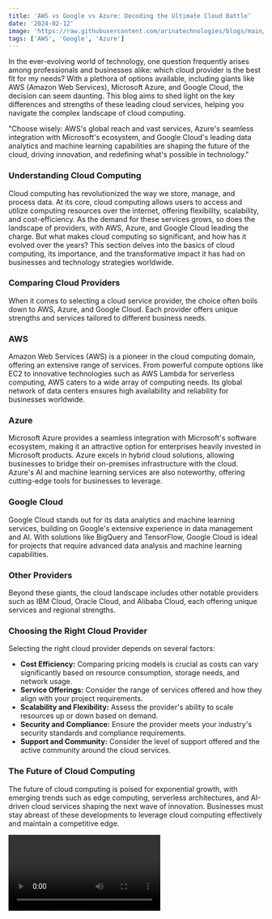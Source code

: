 ```yaml
---
title: 'AWS vs Google vs Azure: Decoding the Ultimate Cloud Battle'
date: '2024-02-12'
image: 'https://raw.githubusercontent.com/arinatechnologies/blogs/main/images/awsggpazure.webp'
tags: ['AWS', 'Google', 'Azure']
---
```


In the ever-evolving world of technology, one question frequently arises among professionals and businesses alike: which cloud provider is the best fit for my needs? With a plethora of options available, including giants like AWS (Amazon Web Services), Microsoft Azure, and Google Cloud, the decision can seem daunting. This blog aims to shed light on the key differences and strengths of these leading cloud services, helping you navigate the complex landscape of cloud computing.

"Choose wisely: AWS's global reach and vast services, Azure's seamless integration with Microsoft's ecosystem, and Google Cloud's leading data analytics and machine learning capabilities are shaping the future of the cloud, driving innovation, and redefining what's possible in technology."

### Understanding Cloud Computing
Cloud computing has revolutionized the way we store, manage, and process data. At its core, cloud computing allows users to access and utilize computing resources over the internet, offering flexibility, scalability, and cost-efficiency. As the demand for these services grows, so does the landscape of providers, with AWS, Azure, and Google Cloud leading the charge. But what makes cloud computing so significant, and how has it evolved over the years? This section delves into the basics of cloud computing, its importance, and the transformative impact it has had on businesses and technology strategies worldwide.

### Comparing Cloud Providers
When it comes to selecting a cloud service provider, the choice often boils down to AWS, Azure, and Google Cloud. Each provider offers unique strengths and services tailored to different business needs.

### AWS
Amazon Web Services (AWS) is a pioneer in the cloud computing domain, offering an extensive range of services. From powerful compute options like EC2 to innovative technologies such as AWS Lambda for serverless computing, AWS caters to a wide array of computing needs. Its global network of data centers ensures high availability and reliability for businesses worldwide.

### Azure
Microsoft Azure provides a seamless integration with Microsoft's software ecosystem, making it an attractive option for enterprises heavily invested in Microsoft products. Azure excels in hybrid cloud solutions, allowing businesses to bridge their on-premises infrastructure with the cloud. Azure's AI and machine learning services are also noteworthy, offering cutting-edge tools for businesses to leverage.

### Google Cloud
Google Cloud stands out for its data analytics and machine learning services, building on Google's extensive experience in data management and AI. With solutions like BigQuery and TensorFlow, Google Cloud is ideal for projects that require advanced data analysis and machine learning capabilities.

### Other Providers
Beyond these giants, the cloud landscape includes other notable providers such as IBM Cloud, Oracle Cloud, and Alibaba Cloud, each offering unique services and regional strengths.

### Choosing the Right Cloud Provider
Selecting the right cloud provider depends on several factors:

- **Cost Efficiency:** Comparing pricing models is crucial as costs can vary significantly based on resource consumption, storage needs, and network usage.
- **Service Offerings:** Consider the range of services offered and how they align with your project requirements.
- **Scalability and Flexibility:** Assess the provider's ability to scale resources up or down based on demand.
- **Security and Compliance:** Ensure the provider meets your industry's security standards and compliance requirements.
- **Support and Community:** Consider the level of support offered and the active community around the cloud services.
### The Future of Cloud Computing
The future of cloud computing is poised for exponential growth, with emerging trends such as edge computing, serverless architectures, and AI-driven cloud services shaping the next wave of innovation. Businesses must stay abreast of these developments to leverage cloud computing effectively and maintain a competitive edge.

<Video id="CngDd4-3Vlg" title="AWS vs Google vs Azure: Decoding the Ultimate Cloud Battle"/>

### Service Comparison: AWS vs Azure vs Google Cloud Compute

<table>
  <tbody>
    <tr>
      <th>Service</th>
      <th>Amazon Web Services</th>
      <th>Google Cloud Platform</th>
      <th>Microsoft Azure</th>
    </tr>
    <tr>
      <td>Deploy, manage, and maintain virtual servers</td>
      <td>Elastic Compute Cloud EC2</td>
      <td>Compute Engine</td>
      <td>Virtual Machines
      Virtual Machine Scale Sets</td>
    </tr>
    <tr>
      <td>Shared Web hosting</td>
      <td>AWS Amplify</td>
      <td>Web Apps</td>
      <td>Firebase</td>
    </tr>
    <tr>
      <td>Management support for Docker/Kubernetes containers</td>
      <td>EC2 Container Service (ECS)</td>
      <td>Kubernetes Engine</td>
      <td>Container Service</td>
    </tr>
    <tr>
      <td>Docker container registry</td>
      <td>EC2 Container Registry (ECR)</td>
      <td>Container Registry</td>
      <td>Container Registry</td>
    </tr>
    <tr>
      <td>Orchestrate and manage microservice-based applications</td>
      <td>AWS Elastic Beanstalk</td>
      <td>App Engine</td>
      <td>Service Fabric</td>
    </tr>
    <tr>
      <td>Integrate systems and run backend logic processes</td>
      <td>Lambda</td>
      <td>Cloud Functions</td>
      <td>Functions</td>
    </tr>
    <tr>
      <td>Run large-scale parallel and high-performance batch computing</td>
      <td>Batch</td>
      <td>Preemptible VMs</td>
      <td>Batch</td>
    </tr>
    <tr>
      <td>Automatically scale instances</td>
      <td>Auto Scaling</td>
      <td>Instance Groups</td>
      <td>Virtual Machine Scale Sets
      App Service Scale Capability PAAS
      AutoScaling</td>
    </tr>
  </tbody>
</table>

### Service Comparison: AWS vs Azure vs Google Cloud Storage

<table>
  <tbody>
    <tr>
      <th>Service</th>
      <th>Amazon Web Services</th>
      <th>Google Cloud Platform</th>
      <th>Microsoft Azure</th>
    </tr>
    <tr>
      <td>Object storage service for use cases</td>
      <td>Simple Storage Services (S3)</td>
      <td>Google Cloud Storage</td>
      <td>Storage (Block Blob)</td>
    </tr>
    <tr>
      <td>Virtual server disk infrastructure</td>
      <td>Elastic Block Store (EBS)</td>
      <td>Compute Engine Persistent Disks</td>
      <td>Storage (Page Blobs)</td>
    </tr>
    <tr>
      <td>Archive storage</td>
      <td>S3 Infrequent Access (IA)
      Glacier</td>
      <td>Nearline
      Coldline</td>
      <td>Storage (Cool)
      Storage (Archive)
      Data Archive</td>
    </tr>
    <tr>
      <td>Create and configure shared file systems</td>
      <td>Elastic File System (EFS)\
      File Store</td>
      <td>ZFS / Avere</td>
      <td>Azure Files 
      Azure NetApp Files</td>
    </tr>
    <tr>
      <td>Hybrid storage</td>
      <td>Storage Gateway</td>
      <td>Egnyte Sync</td>
      <td>StorSimple</td>
    </tr>
    <tr>
      <td>Bulk data transfer solutions</td>
      <td>
      Elastic File System (EFS)
      File Store</br>
      Snowmobile
      </td>
      
      <td>Storage transfer Service</td>
      <td>Import/Export</br>Azure Data Box
      </td>
    </tr>
    <tr>
      <td></td>
      <td>Snowmobile</td>
      <td></td>
      <td></td>
    </tr>
    <tr>
      <td>Backup</td>
      <td>Object Storage</td>
      <td></td>
      <td>Backup</td>
    </tr>
    <tr>
      <td></td>
      <td>Cold Archive Storage</td>
      <td></td>
      <td></td>
    </tr>
    <tr>
      <td></td>
      <td>Storage Gateway</td>
      <td></td>
      <td></td>
    </tr>
    <tr>
      <td>Automatic protection and disaster recovery</td>
      <td>Disaster Recovery</td>
      <td>Disaster Recovery Cookbook</td>
      <td>Site Recovery</td>
    </tr>
  </tbody>
</table>

### Service Comparison: AWS vs Azure vs Google Cloud Networking and Content Delivery

<table>
  <tbody>
    <tr>
      <th>Service</th>
      <th>Amazon Web Services</th>
      <th>Google Cloud Platform</th>
      <th>Microsoft Azure</th>
    </tr>
    <tr>
      <td>Isolated, private cloud private networking</td>
      <td>Virtual Private Cloud</td>
      <td>Virtual Private Cloud</td>
      <td>Virtual Network</td>
    </tr>
    <tr>
      <td>Cross-premises connectivity</td>
      <td>API Gateway</td>
      <td>Cloud VPN</td>
      <td>VPN Gateway</td>
    </tr>
    <tr>
      <td>Manage DNS names and records</td>
      <td>Route 53</td>
      <td>Google Cloud DNS</td>
      <td>Azure DNS<tr>Traffic Manager</td>
    </tr>
    <tr>
      <td>Global content delivery networks</td>
      <td>CloudFront</td>
      <td>Cloud Interconnect</td>
      <td>Content Delivery Network</td>
    </tr>
    <tr>
      <td>Dedicated, private network connection</td>
      <td>Direct Connect</td>
      <td>Cloud Interconnect</td>
      <td>ExpressRoute</td>
    </tr>
    <tr>
      <td>Load balancing configuration</td>
      <td>Elastic Load Balancing</td>
      <td>Cloud Load Balancing</td>
      <td>Load Balancer</br>Application Gateway</td>
    </tr>
  </tbody>
</table>

### Service Comparison: AWS vs Azure vs Google Cloud Database

<table>
  <tbody>
    <tr>
      <th>Service</th>
      <th>Amazon Web Services</th>
      <th>Google Cloud Platform</th>
      <th>Microsoft Azure</th>
    </tr>
    <tr>
      <td>Managed relational database-as-a-service</td>
      <td>RDS</td>
      <td>Cloud SQL</br>Cloud Spanner</br>Database for PostgreSQL</td>
      <td>SQL Database</br>Database for MySQL</td>
    </tr>
    <tr>
      <td>NoSQL (Indexed)</td>
      <td>DynamoDB</br>Cloud Bigtable</td>
      <td>Cloud Datastore</td>
      <td>Cosmos DB</td>
    </tr>
    <tr>
      <td>NoSQL (Key-value)</td>
      <td>DynamoDB</br>SimpleDB</td>
      <td>Cloud Datastore</td>
      <td>table Storage</td>
    </tr>
    <tr>
      <td>Managed data warehouse</td>
      <td>Redshift</td>
      <td>Big Query</td>
      <td>SQL Data Warehouse</td>
    </tr>
  </tbody>
</table>

### Service Comparison: AWS vs Azure vs Google Cloud Big Data & Advanced Analytics

<table>
  <tbody>
    <tr>
      <th>Service</th>
      <th>Amazon Web Services</th>
      <th>Google Cloud Platform</th>
      <th>Microsoft Azure</th>
    </tr>
    <tr>
      <td>Big Data Managed Cluster as a Service</td>
      <td>EMR</td>
      <td>Cloud DataProc</td>
      <td>Azure HDInsight</td>
    </tr>
    <tr>
      <td>Cloud Search</td>
      <td>CloudSearch</br>OpenSearch Service</td>
      <td>Search</td>
      <td>Azure Search</td>
    </tr>
    <tr>
      <td>Streaming Service</td>
      <td>Kinesis</br>Kinesis Video Streams</td>
      <td>Cloud Dataflow</td>
      <td>Azure Stream Analytics</td>
    </tr>
    <tr>
      <td>Data Warehouse</td>
      <td>Redshift</td>
      <td>BigQuery</td>
      <td>Azure SQL Data Warehouse</td>
    </tr>
    <tr>
      <td>Business Intelligence, Data Visualization</td>
      <td>QuickSight</br>Looker</td>
      <td>Google Data Studio</td>
      <td>PowerBI</td>
    </tr>
    <tr>
      <td>Cloud EtL</td>
      <td>AWS Data Pipeline</br>AWS Glue</td>
      <td>Cloud DataPrep</br>Cloud Data Fusion</td>
      <td>Azure Data Factory</br>Azure Data Catalog</td>
    </tr>
    <tr>
      <td>Simple Workflow Service (SWF)</td>
      <td></td>
      <td>Cloud Composer</td>
      <td>Logic Apps</td>
    </tr>
    <tr>
      <td>third party data exchange</td>
      <td>AWS Data Exchange</td>
      <td>Analytics Hub</td>
      <td>Azure Data Share</td>
    </tr>
    <tr>
      <td>Data Analytics platform</td>
      <td>Redshift</td>
      <td>Big Query</td>
      <td>Azure Databricks</td>
    </tr>
  </tbody>
</table>

### Service Comparison: AWS vs Azure vs Google Cloud Artificial Intelligence

<table>
  <tbody>
    <tr>
      <th>Service</th>
      <th>Amazon Web Services</th>
      <th>Google Cloud Platform</th>
      <th>Microsoft Azure</th>
    </tr>
    <tr>
      <td>Language Processing AI</td>
      <td>Amazon Lex</td>
      <td>Natural Language API</td>
      <td>LUIS (Language Understanding Intelligent Service)</td>
    </tr>
    <tr>
      <td></td>
      <td>Amazon Comprehend</td>
      <td>Cloud text-to-Speech</td>
      <td>Azure Bot Service</td>
    </tr>
    <tr>
      <td></td>
      <td>DialogFlow Enterprise Edition</td>
      <td></td>
      <td>Azure text Analytic</td>
    </tr>
    <tr>
      <td>Speech Recognition AI</td>
      <td>Amazon Polly</td>
      <td>translation API</td>
      <td>Speaker Recognition</td>
    </tr>
    <tr>
      <td></td>
      <td>Amazon transcribe</td>
      <td>Speech API</td>
      <td>Speech to text</td>
    </tr>
    <tr>
      <td></td>
      <td>Amazon translate</td>
      <td></td>
      <td>Speech translation</td>
    </tr>
    <tr>
      <td>Image Recognition AI</td>
      <td>Amazon Recognition</td>
      <td>Vision API</td>
      <td>Emotion API</td>
    </tr>
    <tr>
      <td></td>
      <td>Cloud Video Intelligence</td>
      <td></td>
      <td>Computer Vision</td>
    </tr>
    <tr>
      <td></td>
      <td></td>
      <td></td>
      <td>Face API</td>
    </tr>
    <tr>
      <td>Machine Learning</td>
      <td>Amazon Machine Learning</td>
      <td>Cloud DataLab</td>
      <td>Azure Machine Learning</td>
    </tr>
    <tr>
      <td></td>
      <td>Amazon Sage​Maker</td>
      <td>Cloud AutoML</td>
      <td>Azure Machine Learning Workbench</td>
    </tr>
    <tr>
      <td></td>
      <td>AWS Neuron</td>
      <td>Vertex AI</td>
      <td>Azure Machine Learning Model Management</td>
    </tr>
    <tr>
      <td>Machine Learning Frameworks</td>
      <td>tensorFlow on AWS</td>
      <td>Vertex AI (tensorFlow, Pytorch, XGBoost, Scikit-Learn)</td>
      <td>Azure Machine Learning</td>
    </tr>
    <tr>
      <td></td>
      <td>Pytorch on AWS</td>
      <td></td>
      <td></td>
    </tr>
    <tr>
      <td></td>
      <td>Apache MXNet on AWS</td>
      <td></td>
      <td></td>
    </tr>
    <tr>
      <td>Business analysis</td>
      <td>Amazon Forecast</td>
      <td>Vertex AI (tensorFlow, Pytorch, XGBoost, Scikit-Learn)</td>
      <td>Azure Analysis Service</td>
    </tr>
    <tr>
      <td></td>
      <td>Amazon Fraud Detector</td>
      <td></td>
      <td>Azure Metrics Advisor</td>
    </tr>
    <tr>
      <td></td>
      <td>Amazon Lookout for Metrics</td>
      <td></td>
      <td>Personalize</td>
    </tr>
    <tr>
      <td></td>
      <td>Amazon Augmented AI (Amazon A2I)</td>
      <td></td>
      <td></td>
    </tr>
    <tr>
      <td></td>
      <td>Amazon Personalize</td>
      <td></td>
      <td></td>
    </tr>
    <tr>
      <td>Machine Learning Inference</td>
      <td>Amazon Elastic Inference</td>
      <td>Vertex AI Predictions</td>
      <td>time Series Insights reference data sets</td>
    </tr>
  </tbody>
</table>

### Service Comparison: AWS vs Azure vs Google Cloud Management and Monitoring

<table>
  <tbody>
    <tr>
      <th>Service</th>
      <th>Amazon Web Services</th>
      <th>Google Cloud Platform</th>
      <th>Microsoft Azure</th>
    </tr>
    <tr>
      <td>Cloud advisor capabilities</td>
      <td>trusted Advisor</td>
      <td>Cloud Platform Security</td>
      <td>Advisor</td>
    </tr>
    <tr>
      <td>DevOps deployment orchestration</td>
      <td>OpsWorks (Chef-based)</td>
      <td>Cloud Deployment Manager</td>
      <td>Automation</td>
    </tr>
    <tr>
      <td></td>
      <td>CloudFormation</td>
      <td></td>
      <td>Resource Manager</td>
    </tr>
    <tr>
      <td>Cloud resources management  monitoring</td>
      <td>CloudWatch</td>
      <td>Stackdriver Monitoring</td>
      <td>Portal</td>
    </tr>
    <tr>
      <td></td>
      <td>X-Ray</td>
      <td>Cloud Shell</td>
      <td>Monitor</td>
    </tr>
    <tr>
      <td></td>
      <td>Management Console</td>
      <td>Debugger</td>
      <td>Application Insights</td>
    </tr>
    <tr>
      <td></td>
      <td>trace</td>
      <td></td>
      <td></td>
    </tr>
    <tr>
      <td></td>
      <td>Error Reporting</td>
      <td></td>
      <td></td>
    </tr>
    <tr>
      <td>Administration</td>
      <td>Application Discovery Service</td>
      <td>Cloud Console</td>
      <td>Log Analytics</td>
    </tr>
    <tr>
      <td></td>
      <td>Systems Manager</td>
      <td></td>
      <td>Operations Management Suite</td>
    </tr>
    <tr>
      <td></td>
      <td>Personal Health Dashboard</td>
      <td></td>
      <td>Resource Health</td>
    </tr>
    <tr>
      <td></td>
      <td></td>
      <td></td>
      <td>Storage Explorer</td>
    </tr>
    <tr>
      <td>Billing</td>
      <td>Billing API</td>
      <td>Cloud Billing API</td>
      <td>Billing API</td>
    </tr>
  </tbody>
</table>

### Service Comparison: AWS vs Azure vs Google Cloud Security 

<table>
  <tbody>
    <tr>
      <th>Service</th>
      <th>Amazon Web Services</th>
      <th>Google Cloud Platform</th>
      <th>Microsoft Azure</th>
    </tr>
    <tr>
      <td>Authentication and authorization</td>
      <td>Identity and Access Management (IAM)</td>
      <td>Cloud IAM</td>
      <td>Active DirectoryActive Directory Premium</td>
    </tr>
    <tr>
      <td></td>
      <td>Organizations</td>
      <td>Cloud Identity-Aware Proxy</td>
      <td></td>
    </tr>
    <tr>
      <td>Information Protection</td>
      <td></td>
      <td></td>
      <td>Information Protection</td>
    </tr>
    <tr>
      <td>Protect and safeguard with data encryption</td>
      <td>Key Management Service</td>
      <td></td>
      <td>Storage Service Encryption</td>
    </tr>
    <tr>
      <td>Hardware-based security modules</td>
      <td>CloudHSM</td>
      <td>Cloud Key</td>
      <td>Key Vault</td>
    </tr>
    <tr>
      <td>Management Service</td>
      <td></td>
      <td></td>
      <td></td>
    </tr>
    <tr>
      <td>Firewall</td>
      <td>Web Application Firewall</td>
      <td>Cloud Armor</td>
      <td>Application Gateway</td>
    </tr>
    <tr>
      <td>Cloud security assessment and certification services</td>
      <td>Inspector</td>
      <td>Security Command Center</td>
      <td>Security Center</td>
    </tr>
    <tr>
      <td></td>
      <td></td>
      <td>Certificate Manager</td>
      <td></td>
    </tr>
    <tr>
      <td>Directory services</td>
      <td>AWS Directory Service</td>
      <td>Identity Platform</td>
      <td>Active Directory Domain Services</td>
    </tr>
    <tr>
      <td>Identity management</td>
      <td>Cognito</td>
      <td>Firebase Authentication</td>
      <td>Active Directory B2C</td>
    </tr>
    <tr>
      <td>Support cloud directories</td>
      <td>Directory Service</td>
      <td></td>
      <td>Windows Server Active Directory</td>
    </tr>
    <tr>
      <td>Compliance</td>
      <td>Artifact</td>
      <td></td>
      <td>Service trust Portal</td>
    </tr>
    <tr>
      <td>Cloud services with protection</td>
      <td>Shield</td>
      <td>Cloud Armor</td>
      <td>DDoS Protection Service</td>
    </tr>
  </tbody>
</table>

### Service Comparison: AWS vs Azure vs Google Cloud Developer

<table>
  <tbody>
    <tr>
      <th>Service</th>
      <th>Amazon Web Services</th>
      <th>Google Cloud Platform</th>
      <th>Microsoft Azure</th>
    </tr>
    <tr>
      <td>Media transcoding</td>
      <td>Elastic transcoder</td>
      <td>transcoder API</td>
      <td>Azure Media Services</td>
    </tr>
    <tr>
      <td>Cloud source code repository</td>
      <td>CodeCommit</td>
      <td>Source Repositories</td>
      <td>DevOps Server</td>
    </tr>
    <tr>
      <td>Build  Continuous Integration</td>
      <td>CodeBuild</td>
      <td>Cloud Build</td>
      <td>Azure DevOps Server</td>
    </tr>
    <tr>
      <td>Deployment</td>
      <td>CodeDeploy</td>
      <td>Cloud Build</td>
      <td>Azure Pipeline</td>
    </tr>
    <tr>
      <td>DevOps - Continuous Integration  Delivery</td>
      <td>CodePipeline</td>
      <td>Cloud Build</td>
      <td>Azure Devtest Labs</td>
    </tr>
    <tr>
      <td>SDK for various languages</td>
      <td>AWS Mobile SDK</td>
      <td>Firebase</td>
      <td>Azure SDK</td>
    </tr>
  </tbody>
</table>


### Conclusion
Choosing between AWS, Azure, and Google Cloud depends on your specific needs, budget, and long-term technology strategy. By understanding the strengths and offerings of each provider, businesses can make informed decisions that align with their objectives. As the cloud computing landscape continues to evolve, staying informed and adaptable will be key to leveraging the power of the cloud to drive business success.
